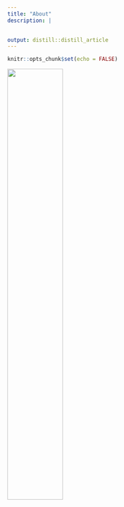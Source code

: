 ```yaml
---
title: "About"
description: |
  

output: distill::distill_article
---
```


```r
knitr::opts_chunk$set(echo = FALSE)
```


![](Images/heheheh.jpg){width=50%}

